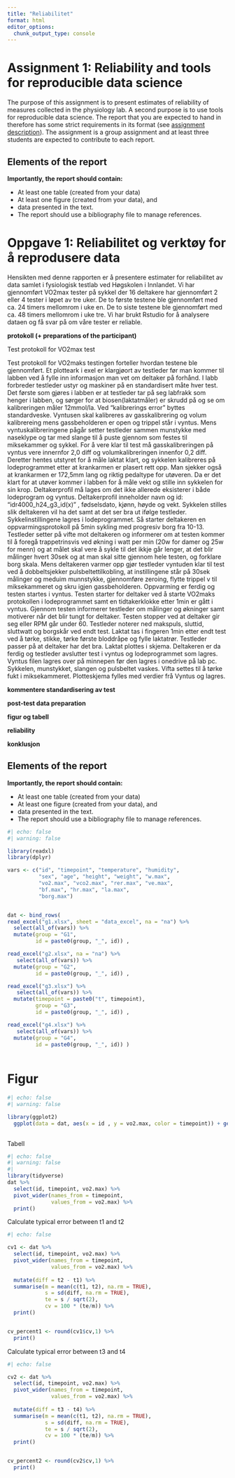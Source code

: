 ```yaml
---
title: "Reliabilitet"
format: html
editor_options: 
  chunk_output_type: console
---
```



# Assignment 1: Reliability and tools for reproducible data science {#assignment1}

The purpose of this assignment is to present estimates of reliability of measures collected in the physiology lab. A second purpose is to use tools for reproducible data science. The report that you are expected to hand in therefore has some strict requirements in its format (see [assignment description](https://dhammarstrom.github.io/quant-methods-workshops/assignment-1.html)). The assignment is a group assignment and at least three students are expected to contribute to each report.

## Elements of the report

**Importantly, the report should contain:**

- At least one table (created from your data)
- At least one figure (created from your data), and
- data presented in the text.
- The report should use a bibliography file to manage references.







# Oppgave 1: Reliabilitet og verktøy for å reprodusere data

Hensikten med denne rapporten er å presentere estimater for reliabilitet av data samlet i fysiologisk testlab ved Høgskolen i Innlandet. Vi har gjennomført VO2max tester på sykkel der 16 deltakere har gjennomført 2 eller 4 tester i løpet av tre uker. De to første testene ble gjennomført med ca. 24 timers mellomrom i uke en. De to siste testene ble gjennomført med ca. 48 timers mellomrom i uke tre. Vi har brukt Rstudio for å analysere dataen og få svar på om våre tester er reliable.

**protokoll (+ preparations of the participant)**

Test protokoll for VO2max test

Test protokoll for VO2maks testingen forteller hvordan testene ble gjennomført. Et plotteark i exel er klargjøort av testleder før man kommer til labben ved å fylle inn informasjon man vet om deltaker på forhånd. I labb forbreder testleder ustyr og maskiner på en standardisert måte hver test. Det første som gjøres i labben er at testleder tar på seg labfrakk som henger i labben, og sørger for at biosen(laktatmåler) er skrudd på og se om kalibreringen måler 12mmol/la. Ved "kalibrerings error" byttes standardveske. Vyntusen skal kalibreres av gasskalibrering og volum kalibrereing mens gassbeholderen er open og trippel står i vyntus. Mens vyntuskalibreringene pågår setter testleder sammen munstykke med naseklype og tar med slange til å puste gjennom som festes til miksekammer og sykkel. For å vere klar til test må gasskalibreringen på vyntus vere innernfor 2,0 diff og volumkalibreringen innenfor 0,2 diff. Deretter hentes utstyret for å måle laktat klart, og sykkelen kalibreres på lodeprogrammet etter at krankarmen er plasert rett opp. Man sjekker også at krankarmen er 172,5mm lang og riktig pedaltype for utøveren. Da er det klart for at utøver kommer i labben for å måle vekt og stille inn sykkelen for sin krop. Deltakerprofil må lages om det ikke allerede eksisterer i både lodeprogram og vyntus. Deltakerprofil inneholder navn og id: "idr4000_h24_g3_id(x)" , fødselsdato, kjønn, høyde og vekt. Sykkelen stilles slik deltakeren vil ha det samt at det ser bra ut ifølge testleder. Sykkelinstillingene lagres i lodeprogrammet. Så starter deltakeren en oppvarmingsprotokoll på 5min sykling med progresiv borg fra 10-13. Testleder setter på vifte mot deltakeren og informerer om at testen kommer til å foregå trappetrinsvis ved økning i watt per min (20w for damer og 25w for menn) og at målet skal vere å sykle til det ikkje går lenger, at det blir målinger hvert 30sek og at man skal sitte gjennom hele testen, og forklare borg skala. Mens deltakeren varmer opp gjør testleder vyntuden klar til test ved å dobbeltsjekker pulsbeltettilkobling, at instillingene står på 30sek målinger og meduim munnstykke, gjennomføre zeroing, flytte trippel v til miksekammeret og skru igjen gassbeholderen. Oppvarming er ferdig og testen startes i vyntus. Testen starter for deltaker ved å starte VO2maks protokollen i lodeprogrammet samt en tidtakerklokke etter 1min er gått i vyntus. Gjennom testen informerer testleder om målinger og økninger samt motiverer når det blir tungt for deltaker. Testen stopper ved at deltaker gir seg eller RPM går under 60. Testleder noterer ned makspuls, sluttid, sluttwatt og borgskår ved endt test. Laktat tas i fingeren 1min etter endt test ved å tørke, stikke, tørke første bloddråpe og fylle laktatrør. Testleder passer på at deltaker har det bra. Laktat plottes i skjema. Deltakeren er da ferdig og testleder avslutter test i vyntus og lodeprogrammet som lagres. Vyntus filen lagres over på minnepen før den lagres i onedrive på lab pc. Sykkelen, munstykket, slangen og pulsbeltet vaskes. Vifta settes til å tørke fukt i miksekammeret. Plotteskjema fylles med verdier frå Vyntus og lagres.

**kommentere standardisering av test**

**post-test data preparation**

**figur og tabell**

**reliability**

**konklusjon**

## Elements of the report

**Importantly, the report should contain:**

-   At least one table (created from your data)
-   At least one figure (created from your data), and
-   data presented in the text.
-   The report should use a bibliography file to manage references.

```r
#| echo: false
#| warning: false

library(readxl)
library(dplyr)

vars <- c("id", "timepoint", "temperature", "humidity", 
          "sex", "age", "height", "weight", "w.max", 
          "vo2.max", "vco2.max", "rer.max", "ve.max", 
          "bf.max", "hr.max", "la.max", 
          "borg.max")


dat <- bind_rows(
read_excel("g1.xlsx", sheet = "data_excel", na = "na") %>%
  select(all_of(vars)) %>%
  mutate(group = "G1", 
         id = paste0(group, "_", id)) ,

read_excel("g2.xlsx", na = "na") %>%
   select(all_of(vars)) %>%
  mutate(group = "G2", 
         id = paste0(group, "_", id)) ,

read_excel("g3.xlsx") %>%
   select(all_of(vars)) %>%
  mutate(timepoint = paste0("t", timepoint), 
         group = "G3", 
         id = paste0(group, "_", id)) ,

read_excel("g4.xlsx") %>%
   select(all_of(vars)) %>%
  mutate(group = "G4", 
         id = paste0(group, "_", id)) )
  


```

# Figur

```r
#| echo: false
#| warning: false

library(ggplot2)
  ggplot(data = dat, aes(x = id , y = vo2.max, color = timepoint)) + geom_point() 
 


```

Tabell

```r
#| echo: false
#| warning: false
#| 
library(tidyverse)
dat %>%
  select(id, timepoint, vo2.max) %>%
  pivot_wider(names_from = timepoint,
              values_from = vo2.max) %>%
  print()

```

Calculate typical error between t1 and t2

```r
#| echo: false

cv1 <- dat %>%
  select(id, timepoint, vo2.max) %>%
  pivot_wider(names_from = timepoint, 
              values_from = vo2.max) %>%
  
  mutate(diff = t2 - t1) %>% 
  summarise(m = mean(c(t1, t2), na.rm = TRUE), 
            s = sd(diff, na.rm = TRUE),  
            te = s / sqrt(2), 
            cv = 100 * (te/m)) %>%
  print()


cv_percent1 <- round(cv1$cv,1) %>%
  print()

```

Calculate typical error between t3 and t4

```r
#| echo: false

cv2 <- dat %>%
  select(id, timepoint, vo2.max) %>%
  pivot_wider(names_from = timepoint, 
              values_from = vo2.max) %>%
  
  mutate(diff = t3 - t4) %>% 
  summarise(m = mean(c(t1, t2), na.rm = TRUE), 
            s = sd(diff, na.rm = TRUE),  
            te = s / sqrt(2), 
            cv = 100 * (te/m)) %>%
  print()


cv_percent2 <- round(cv2$cv,1) %>%
  print()

```
